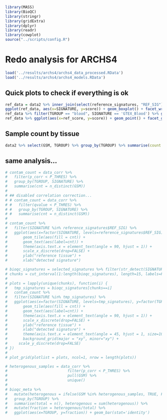```r
library(MASS)
library(BioQC)
library(stringr)
library(gridExtra)
library(dplyr)
library(readr)
library(cowplot)
source("../scripts/config.R")
```
# Redo analysis for ARCHS4

```r
load('../results/archs4/archs4_data_processed.RData')
load('../results/archs4/archs4_models.RData')
```

## Quick plots to check if everything is ok
```r
ref_data = data2 %>% inner_join(select(reference_signatures, "REF_SIG"), by=c("SIGNATURE"="REF_SIG"))
ggplot(ref_data, aes(x=SIGNATURE, y=score)) + geom_boxplot() + facet_wrap(~TGROUP) + theme(axis.text.x = element_text(angle = 45, hjust = 1))
ref_data %>% filter(TGROUP == "blood", SIGNATURE == 'GTEX_Blood') %>% ggplot(aes(x=score)) + geom_histogram()
ref_data %>% ggplot(aes(x=ref_score, y=score)) + geom_point() + facet_grid(REF_SIG ~ SIGNATURE, scales="free")
```

## Sample count by tissue
```r
data2 %>% select(GSM, TGROUP) %>% group_by(TGROUP) %>% summarise(count = n_distinct(GSM))
```


## same analysis...
```r
# contam_count = data_corr %>%
#   filter(p_corr < P_THRES) %>%
#   group_by(TGROUP, SIGNATURE) %>%
#   summarise(cnt = n_distinct(GSM))
# 
# ## disabled correlation correction...
# # contam_count = data_corr %>%
# #   filter(qvalue < P_THRES) %>%
# #   group_by(TGROUP, SIGNATURE) %>%
# #   summarise(cnt = n_distinct(GSM))
# 
# contam_count %>%
#   filter(SIGNATURE %in% reference_signatures$REF_SIG) %>%
#   ggplot(aes(x=factor(SIGNATURE, levels=reference_signatures$REF_SIG), y=TGROUP)) +
#       geom_tile(aes(fill = cnt)) +
#       geom_text(aes(label=cnt)) +
#       theme(axis.text.x = element_text(angle = 90, hjust = 1)) +
#       scale_x_discrete(drop=FALSE) +
#       ylab("reference tissue") +
#       xlab("detected signature")
```

```r
# bioqc_signatures = selected_signatures %>% filter(str_detect(SIGNATURE, 'BIOQC')) %>% pull("SIGNATURE")
# chunks = cut_interval(1:length(bioqc_signatures), length=15, labels=FALSE)
# 
# plots = lapply(unique(chunks), function(i) {
#   tmp_signatures = bioqc_signatures[chunks==i]
#   contam_count %>%
#   filter(SIGNATURE %in% tmp_signatures) %>%
#   ggplot(aes(x=factor(SIGNATURE, levels=tmp_signatures), y=factor(TGROUP, levels=reference_signatures$TGROUP))) +
#       geom_tile(aes(fill = cnt)) +
#       geom_text(aes(label=cnt)) +
#       theme(axis.text.x = element_text(angle = 90, hjust = 1)) +
#       scale_x_discrete(drop=FALSE) +
#       ylab("reference tissue") +
#       xlab("detected signature") +
#       theme(axis.text.x = element_text(angle = 45, hjust = 1, size=10)) +
#       background_grid(major = "xy", minor="xy") +
#     scale_y_discrete(drop=FALSE)
# })
# 
# plot_grid(plotlist = plots, ncol=1, nrow = length(plots))
```

```r
# heterogenous_samples = data_corr %>%
#                           filter(p_corr < P_THRES) %>%
#                           pull(GSM) %>%
#                           unique()
# 
# bioqc_meta %>%
#   mutate(heterogenous = ifelse(GSM %in% heterogenous_samples, TRUE, FALSE)) %>%
#   group_by(TGROUP) %>%
#   summarise(total = n(), heterogenous = sum(heterogenous)) %>%
#   mutate(fraction = heterogenous/total) %>%
#   ggplot(aes(x=TGROUP, y=fraction)) + geom_bar(stat='identity')



```
